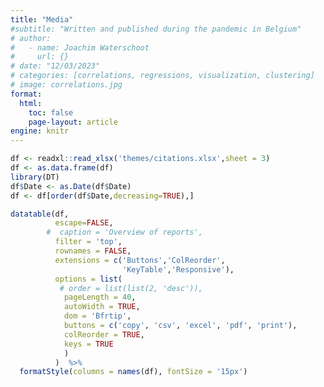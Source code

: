 ```yaml
---
title: "Media"
#subtitle: "Written and published during the pandemic in Belgium"
# author:
#   - name: Joachim Waterschoot
#     url: {}
# date: "12/03/2023"
# categories: [correlations, regressions, visualization, clustering]
# image: correlations.jpg
format: 
  html:
    toc: false
    page-layout: article
engine: knitr
---
```


```r

df <- readxl::read_xlsx('themes/citations.xlsx',sheet = 3)
df <- as.data.frame(df)
library(DT)
df$Date <- as.Date(df$Date)
df <- df[order(df$Date,decreasing=TRUE),]

datatable(df,
          escape=FALSE,
        #  caption = 'Overview of reports',
          filter = 'top',
          rownames = FALSE,
          extensions = c('Buttons','ColReorder',
                         'KeyTable','Responsive'),
          options = list(
           # order = list(list(2, 'desc')),
            pageLength = 40,
            autoWidth = TRUE,
            dom = 'Bfrtip',
            buttons = c('copy', 'csv', 'excel', 'pdf', 'print'),
            colReorder = TRUE,
            keys = TRUE
            )
          )  %>%
  formatStyle(columns = names(df), fontSize = '15px') 


```

